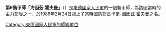 {{Infobox military unit
|unit_name= 9. Panzerdivision "Heinz Hoffmann"<br>第9裝甲師「海因茲·霍夫曼」
|image=
|caption=
|country={{flag|East Germany}}
|allegiance=
|type=[[師_(軍隊)|師]]
|branch=[[國家人民軍_(東德)|國家人民軍]][[國家人民軍陸軍_(東德)|陸軍]]
|dates=1956年9月15日 - 1990年10月2日
|specialization=[[裝甲師|裝甲師]]
|command_structure=
|size=戰時編制：12,369人<br />平時編制：8,750人
|current_commander=
|garrison=
|ceremonial_chief=
|nickname=
|motto=
|colors=
|march=
|mascot=
|battles=
|notable_commanders=
|anniversaries=
}}

'''第9裝甲師「海因茲·霍夫曼」'''（{{lang-de|'''9. Panzerdivision „Heinz Hoffmann“'''}}）是[[東德|東德]][[國家人民軍_(東德)|國家人民軍]]的一個裝甲師，為該國當時的主力部隊之一，於1986年2月24日冠上了當時國防部長[[卡爾-海因茲·霍夫曼|卡爾-海因茲·霍夫曼]]之名。

[[Category:東德國家人民軍的師級單位|Category:東德國家人民軍的師級單位]]

{{军事小作品}}